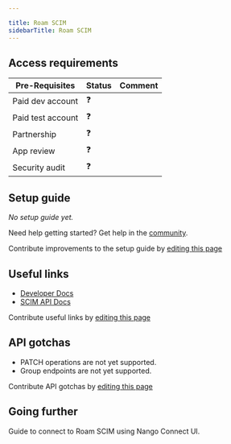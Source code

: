 ```yaml
---

title: Roam SCIM
sidebarTitle: Roam SCIM
---
```



<Overview />
<PreBuiltTooling />
<PreBuiltUseCases />

## Access requirements
| Pre-Requisites | Status | Comment|
| - | - | - |
| Paid dev account | ❓ |  |
| Paid test account | ❓ |  |
| Partnership | ❓ | |
| App review | ❓ |  |
| Security audit | ❓ | |


## Setup guide

_No setup guide yet._

<Tip>Need help getting started? Get help in the [community](https://nango.dev/slack).</Tip>

<Note>Contribute improvements to the setup guide by [editing this page](https://github.com/nangohq/nango/tree/master/docs-v2/integrations/all/roam-scim.mdx)</Note>

## Useful links

-   [Developer Docs](https://developer.ro.am)
-   [SCIM API Docs](https://developer.ro.am/docs/scim/scim)

<Note>Contribute useful links by [editing this page](https://github.com/nangohq/nango/tree/master/docs-v2/integrations/all/roam-scim.mdx)</Note>

## API gotchas

- PATCH operations are not yet supported.
- Group endpoints are not yet supported.

<Note>Contribute API gotchas by [editing this page](https://github.com/nangohq/nango/tree/master/docs-v2/integrations/all/roam-scim.mdx)</Note>

## Going further

<Card title="Connect to Roam SCIM" icon="link" href="/integrations/all/roam-scim/connect" horizontal>
  Guide to connect to Roam SCIM using Nango Connect UI.
</Card>